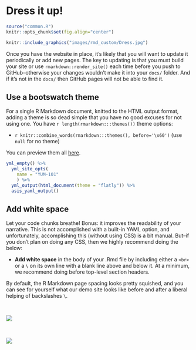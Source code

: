 # Dress it up! {#doc-dress}

```r
source("common.R")
knitr::opts_chunk$set(fig.align="center")
```


```r
knitr::include_graphics("images/rmd_custom/Dress.jpg")
```

Once you have the website in place, it's likely that you will want to update it periodically or add new pages. The key to updating is that you must build your site or use `rmarkdown::render_site()` each time before you push to GitHub--otherwise your changes wouldn't make it into your `docs/` folder. And if it's not in the `docs/` then GitHub pages will not be able to find it. 

## Use a bootswatch theme

For a single R Markdown document, knitted to the HTML output format, adding a theme is so dead simple that you have no good excuses for not using one.  You have `r length(rmarkdown:::themes())` theme options: 

+ `r knitr::combine_words(rmarkdown:::themes(), before='\x60')` (use `null` for no theme) 

You can preview them all [here](#rmd-themes).

```r
yml_empty() %>% 
  yml_site_opts(
    name = "YUM-101"
    ) %>% 
  yml_output(html_document(theme = "flatly")) %>% 
  asis_yaml_output()
```

## Add white space

Let your code chunks breathe! Bonus: it improves the readability of your narrative. This is not accomplished with a built-in YAML option, and unfortunately, accomplishing this (without using CSS) is a bit manual. But--if you don't plan on doing any CSS, then we highly recommend doing the below:

* **Add white space** in the body of your .Rmd file by including either a `<br>` or a `\` on its own line with a blank line above and below it. At a minimum, we recommend doing before top-level section headers.  

By default, the R Markdown page spacing looks pretty squished, and you can see for yourself what our demo site looks like before and after a liberal helping of backslashes `\`.

\

<div class = col2>

![](images/rmd_custom/squished1.png)

<br>

![](images/rmd_custom/white_space1.png)

</div>






